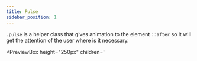 ```yaml
---
title: Pulse
sidebar_position: 1
---
```



`.pulse` is a helper class that gives animation to the element `::after` so it will get the attention of the user where is it necessary.

<PreviewBox
	height="250px"
	children='
<!DOCTYPE html>
<html lang="en">
	<head>
		<meta charset="UTF-8" />
		<meta http-equiv="X-UA-Compatible" content="IE=edge" />
		<meta name="viewport" content="width=device-width, initial-scale=1.0" />
		<link rel="stylesheet" href="https://raw.githack.com/amir2mi/FlatifyCSS/master/dist/css/flatify-min.css" />
		<title>Pulse</title>
        <style>
            .my-box{
                width: 150px;
                height: 100px;
                margin: 50px;
            }
            @media screen and (max-width: 650px){
    			.flex-center{
                    flex-wrap: wrap;
                }
                
                .my-box {
    				width: 40% !important;
    			}
    		}
        </style>
	</head>
	<body>
       <div class="flex-center">
            <div class="my-box style-blue pulse flex-center edge-round-md">Hello!</div>
            <div class="my-box style-orange pulse flex-center edge-round-md">Hola!</div>
            <div class="my-box style-green pulse flex-center edge-round-md">Salut!</div>
        </div>
    </body>

</html>
'
/>

```html title="index.html"
<div class="pulse my-box style-blue flex-center edge-round-md">Hello!</div>
<div class="pulse my-box style-orange flex-center edge-round-md">Hola!</div>
<div class="pulse my-box style-green flex-center edge-round-md">Salut!</div>
```

```css title="style.css"
.my-box {
	width: 150px;
	height: 100px;
	margin: 50px;
}
```
